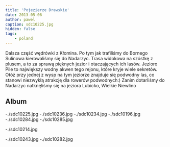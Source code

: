 ```yaml
---
title: 'Pojezierze Drawskie'
date: 2013-05-06
author: pawel
caption: sdc10225.jpg
hidden: false
tags: 
    - poland
---
```


Dalsza część wędrówki z Kłomina. Po tym jak trafiliśmy do Bornego Sulinowa kierowaliśmy się do Nadarzyc. Trasa widokowa na szóstkę z plusem, a to za sprawą pięknych jezior i otaczających ich lasów. Jezioro Pile to największy wodny akwen tego rejonu, które kryje wiele sekretów. Otóż przy jednej z wysp na tym jeziorze znajduje się podwodny las, co stanowi niezwykłą atrakcję dla rowerów podwodnych:)
Zanim dotarliśmy do Nadarzyc natknęliśmy się na jeziora Lubicko, Wielkie Niewlino

## Album

<grid>
  -./sdc10225.jpg -./sdc10236.jpg -./sdc10234.jpg -./sdc10196.jpg
  -./sdc10284.jpg -./sdc10285.jpg
</grid>

-./sdc10214.jpg

<grid>-./sdc10243.jpg -./sdc10282.jpg</grid>

